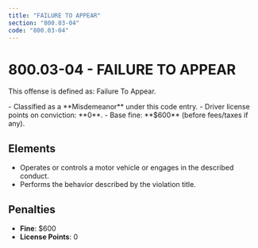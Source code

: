 ```yaml
---
title: "FAILURE TO APPEAR"
section: "800.03-04"
code: "800.03-04"
---
```





# 800.03-04 - FAILURE TO APPEAR

This offense is defined as: Failure To Appear.

<Aside type="caution" title="Charge Type: Misdemeanor">
- Classified as a **Misdemeanor** under this code entry.
- Driver license points on conviction: **0**.
- Base fine: **$600** (before fees/taxes if any).
</Aside>

## Elements
- Operates or controls a motor vehicle or engages in the described conduct.
- Performs the behavior described by the violation title.

## Penalties
- **Fine**: $600
- **License Points**: 0
